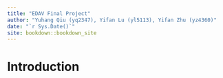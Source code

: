 ```yaml
--- 
title: "EDAV Final Project"
author: "Yuhang Qiu (yq2347), Yifan Lu (yl5113), Yifan Zhu (yz4360)"
date: "`r Sys.Date()`"
site: bookdown::bookdown_site
---
```


# Introduction

